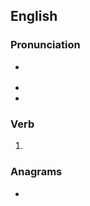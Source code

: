 ==English==

===Pronunciation===
* {{a|US}} {{IPA|/oʊ.vɚ.θɹoʊn/|lang=en}}
* {{audio|En-us-overthrown.ogg|Audio (US)|lang=en}}
* {{rhymes|əʊn|lang=en}}

===Verb===
{{head|en|past participle}}

# {{past participle of|overthrow|lang=en|nocat=1}}

===Anagrams===
* {{anagrams|en|thrown over}}